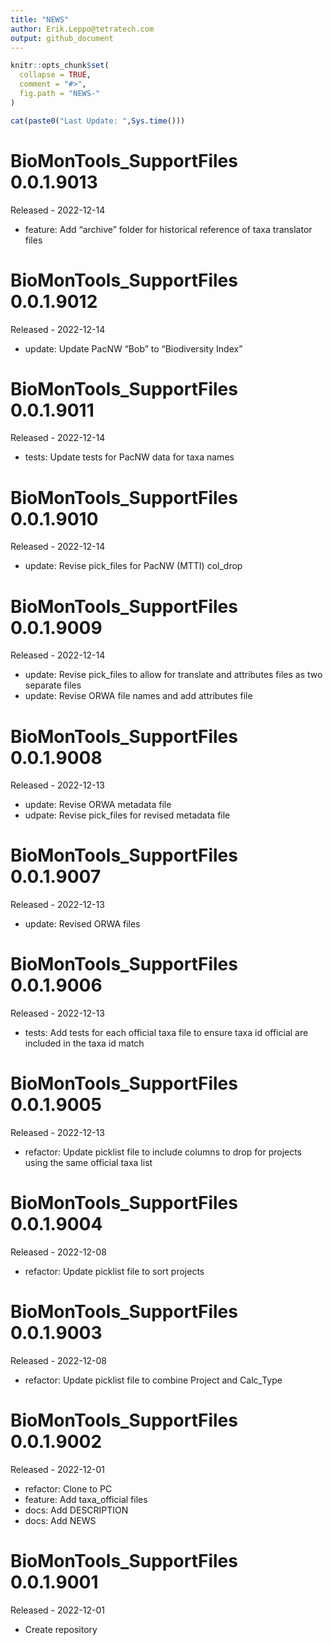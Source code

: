 ```yaml
---
title: "NEWS"
author: Erik.Leppo@tetratech.com
output: github_document
---
```

<!-- NEWS.md is generated from NEWS.Rmd. Please edit that file -->

```r
knitr::opts_chunk$set(
  collapse = TRUE,
  comment = "#>",
  fig.path = "NEWS-"
)
```

```r
cat(paste0("Last Update: ",Sys.time()))
```

BioMonTools_SupportFiles 0.0.1.9013
===========
Released - 2022-12-14

* feature: Add "archive" folder for historical reference of taxa translator 
files

BioMonTools_SupportFiles 0.0.1.9012
===========
Released - 2022-12-14

* update: Update PacNW "Bob" to "Biodiversity Index"

BioMonTools_SupportFiles 0.0.1.9011
===========
Released - 2022-12-14

* tests: Update tests for PacNW data for taxa names

BioMonTools_SupportFiles 0.0.1.9010
===========
Released - 2022-12-14

* update: Revise pick_files for PacNW (MTTI) col_drop

BioMonTools_SupportFiles 0.0.1.9009
===========
Released - 2022-12-14

* update: Revise pick_files to allow for translate and attributes files as two
separate files
* update: Revise ORWA file names and add attributes file


BioMonTools_SupportFiles 0.0.1.9008
===========
Released - 2022-12-13

* update: Revise ORWA metadata file
* udpate: Revise pick_files for revised metadata file

BioMonTools_SupportFiles 0.0.1.9007
===========
Released - 2022-12-13

* update: Revised ORWA files

BioMonTools_SupportFiles 0.0.1.9006
===========
Released - 2022-12-13

* tests: Add tests for each official taxa file to ensure taxa id official are
included in the taxa id match

BioMonTools_SupportFiles 0.0.1.9005
===========
Released - 2022-12-13

* refactor: Update picklist file to include columns to drop for projects using
the same official taxa list

BioMonTools_SupportFiles 0.0.1.9004
===========
Released - 2022-12-08

* refactor: Update picklist file to sort projects

BioMonTools_SupportFiles 0.0.1.9003
===========
Released - 2022-12-08

* refactor: Update picklist file to combine Project and Calc_Type

BioMonTools_SupportFiles 0.0.1.9002
===========
Released - 2022-12-01

* refactor: Clone to PC
* feature: Add taxa_official files
* docs: Add DESCRIPTION
* docs: Add NEWS

BioMonTools_SupportFiles 0.0.1.9001
===========
Released - 2022-12-01

* Create repository